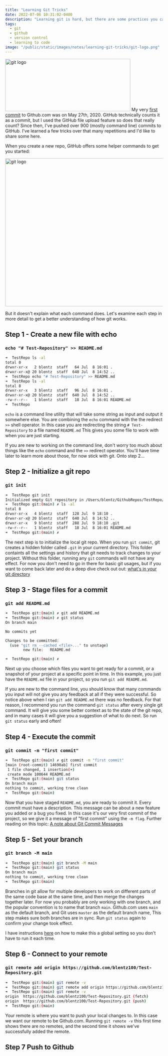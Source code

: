 ```yaml
---
title: "Learning Git Tricks"
date: 2022-07-06 10:31:02-0400
description: "Learning git is hard, but there are some practices you can add to your routine to make it slightly less hard."
tags:
  - git
  - github
  - version control
  - learning to code
image: "/public/static/images/notes/learning-git-tricks/git-logo.png"
---
```


<Image
  src="/public/static/images/notes/learning-git-tricks/git-logo.png"
  width="400"
  height="167"
  alt="git logo"
  priority
/>
My very [first commit](https://github.com/blentz100/MyImages/commit/e6429af14fe6ff181e1cbcd64fe81b60502c0816)
to Github.com was on May 27th, 2020. GitHub technically counts it as a commit, but
I used the GitHub file upload feature so does that really count? Since then, I've
pushed over 900 (mostly command line) commits to GitHub. I've learned a few tricks
over that many repetitions and I'd like to share some here.

When you create a new repo, GitHub offers some helper commands to get you
started:

<Image
  src="/public/static/images/notes/learning-git-tricks/instructions.png"
  width="1676"
  height="472"
  alt="git logo"
  priority
/>

But it doesn't explain what each command does.
Let's examine each step in more detail to get a better understanding of how git works.

## Step 1 - Create a new file with echo

### `echo "# Test-Repository" >> README.md`

```bash session
➜  TestRepo ls -al
total 0
drwxr-xr-x   2 blentz  staff   64 Jul  8 16:01 .
drwxr-xr-x@ 20 blentz  staff  640 Jul  8 14:52 ..
➜  TestRepo echo "# Test-Repository" >> README.md
➜  TestRepo ls -al
total 8
drwxr-xr-x   3 blentz  staff   96 Jul  8 16:01 .
drwxr-xr-x@ 20 blentz  staff  640 Jul  8 14:52 ..
-rw-r--r--   1 blentz  staff   18 Jul  8 16:01 README.md
➜  TestRepo
```

`echo` is a command line utility that will take some string as input and output
it somewhere else. You are combining the `echo` command with the
the redirect `>>` shell operator. In this case you are redirecting the string `# Test-Repository` to a file named `README.md`
This gives you some file to work with when you are just starting.

If you are new to working on the command line, don't worry too much about things
like the `echo` command and the `>>` redirect operator. You'll have time later
to learn more about those, for now stick with git. Onto step 2...

## Step 2 - Initialize a git repo

### `git init`

```bash session
➜  TestRepo git init
Initialized empty Git repository in /Users/blentz/GithubRepos/TestRepo/.git/
➜  TestRepo git:(main) ✗ ls -al
total 8
drwxr-xr-x   4 blentz  staff  128 Jul  9 18:10 .
drwxr-xr-x@ 20 blentz  staff  640 Jul  8 14:52 ..
drwxr-xr-x   9 blentz  staff  288 Jul  9 18:10 .git
-rw-r--r--   1 blentz  staff   18 Jul  8 16:01 README.md
➜  TestRepo git:(main) ✗
```

The next step is to initialize the local git repo. When you run `git commit`,
git creates a hidden folder called `.git` in your current directory. This
folder containts all the settings and history that git needs to track changes
to your project. Without this folder, running any `git` commands will not have
any effect. For now you don't need to go in there for basic git usages, but if
you want to come back later and do a deep dive check out out: [what's in your
git directory](https://gitready.com/advanced/2009/03/23/whats-inside-your-git-directory.html)

## Step 3 - Stage files for a commit

### `git add README.md`

```bash session
➜  TestRepo git:(main) ✗ git add README.md
➜  TestRepo git:(main) ✗ git status
On branch main

No commits yet

Changes to be committed:
  (use "git rm --cached <file>..." to unstage)
        new file:   README.md

➜  TestRepo git:(main) ✗
```

Next up you choose which files you want to get ready for a commit, or a snapshot
of your project at a specific point in time. In this example, you just have the
`README.md` file in your project, so you run `git add README.md`.

If you are new to the command line, you should know that many commands you input
will not give you any feedback at all if they were successful. So notice above
when I ran `git add README.md` there was no feedback. For that reason, I
recommend you run the command `git status` after every single git command. It
will give you some better context as to the state of the git repo, and in many
cases it will give you a suggestion of what to do next. So run `git status`
early and often!

## Step 4 - Execute the commit

### `git commit -m "first commit"`

```bash session
➜  TestRepo git:(main) ✗ git commit -m "first commit"
[main (root-commit) 14690ab] first commit
 1 file changed, 1 insertion(+)
 create mode 100644 README.md
➜  TestRepo git:(main) git status
On branch main
nothing to commit, working tree clean
➜  TestRepo git:(main)
```

Now that you have staged `README.md`, you are ready to commit it. Every commit
must have a description. This message can be about a new feature you added or a
bug you fixed. In this case it's our very first commit of the project, so we
give it a message of "first commit" using the `-m flag`. Further reading on this
topic: [A note about Git Commit Messages](https://tbaggery.com/2008/04/19/a-note-about-git-commit-messages.html)

## Step 5 - Set your branch

### `git branch -M main`

```bash session
➜  TestRepo git:(main) git branch -M main
➜  TestRepo git:(main) git status
On branch main
nothing to commit, working tree clean
➜  TestRepo git:(main)
```

Branches in git allow for multiple developers to work on different parts of the
same code base at the same time, and then merge the changes together later. For
now you probably are only working with one branch, and the popular convention is
to name that branch `main`. Github.com uses `main` as the default branch, and
Git uses `master` as the default branch name, This step makes sure both branches
are in sync. Run `git status` again to confirm your change took effect.

I have instructions
[here](https://github.com/blentz100/Resources-for-Bootcamp-Students) on how to make this a global setting so you don't have
to run it each time.

## Step 6 - Connect to your remote

### `git remote add origin https://github.com/blentz100/Test-Repository.git`

```bash session
➜  TestRepo git:(main) git remote -v
➜  TestRepo git:(main) git remote add origin https://github.com/blentz100/Test-Repository.git
➜  TestRepo git:(main) git remote -v
origin  https://github.com/blentz100/Test-Repository.git (fetch)
origin  https://github.com/blentz100/Test-Repository.git (push)
➜  TestRepo git:(main)
```

Your remote is where you want to push your local changes to. In this case we
want our remote to be Github.com. Running `git remote -v` this first time shows
there are no remotes, and the second time it shows we've successfully added the
remote.

## Step 7 Push to Github

```bash session

```
